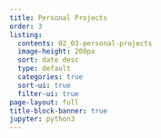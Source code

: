 ```yaml
---
title: Personal Projects
order: 3
listing:
  contents: 02_03-personal-projects
  image-height: 200px
  sort: date desc
  type: default
  categories: true
  sort-ui: true
  filter-ui: true
page-layout: full
title-block-banner: true
jupyter: python3
---
```


